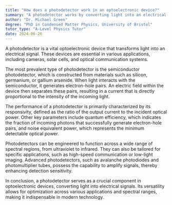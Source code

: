 ```yaml
---
title: "How does a photodetector work in an optoelectronic device?"
summary: "A photodetector works by converting light into an electrical signal in an optoelectronic device."
author: "Dr. Michael Green"
degree: "PhD in Condensed Matter Physics, University of Bristol"
tutor_type: "A-Level Physics Tutor"
date: 2024-06-26
---
```


A photodetector is a vital optoelectronic device that transforms light into an electrical signal. These devices are essential in various applications, including cameras, solar cells, and optical communication systems.

The most prevalent type of photodetector is the semiconductor photodetector, which is constructed from materials such as silicon, germanium, or gallium arsenide. When light interacts with the semiconductor, it generates electron-hole pairs. An electric field within the device then separates these pairs, resulting in a current that is directly proportional to the intensity of the incoming light.

The performance of a photodetector is primarily characterized by its responsivity, defined as the ratio of the output current to the incident optical power. Other key parameters include quantum efficiency, which indicates the fraction of incoming photons that successfully generate electron-hole pairs, and noise equivalent power, which represents the minimum detectable optical power.

Photodetectors can be engineered to function across a wide range of spectral regions, from ultraviolet to infrared. They can also be tailored for specific applications, such as high-speed communication or low-light imaging. Advanced photodetectors, such as avalanche photodiodes and photomultiplier tubes, possess the capability to amplify signals, thereby enhancing detection sensitivity.

In conclusion, a photodetector serves as a crucial component in optoelectronic devices, converting light into electrical signals. Its versatility allows for optimization across various applications and spectral ranges, making it indispensable in modern technology.
    